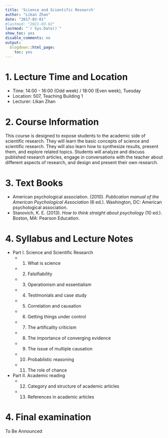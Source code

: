 ```yaml
---
title: 'Science and Scientific Research'
author: "Likan Zhan"
date: "2017-03-01"
#lastmod: "2021-03-02"
lastmod: "`r Sys.Date()`"
show_toc: yes
disable_comments: no
output:
  blogdown::html_page:
    toc: yes
---
```

# 1. Lecture Time and Location

- Time: 14:00 - 16:00 (Odd week) / 18:00 (Even week), Tuesday
- Location: 507, Teaching Building 1
- Lecturer: Likan Zhan

# 2. Course Information

This course is designed to expose students to the academic side of scientific research. They will learn the basic concepts of science and scientific research. They will also learn how to synthesize results, present them, and explore related topics. Students will analyze and discuss published research articles, engage in conversations with the teacher about different aspects of research, and design and present their own research.

# 3. Text Books

- American psychological association. (2010). *Publication manual of the American Psychological Association* (6 ed.). Washington, DC: American psychological association.
- Stanovich, K. E. (2013). *How to think straight about psychology* (10 ed.). Boston, MA: Pearson Education.

# 4. Syllabus and Lecture Notes

- Part I. Science and Scientific Research
    - 01. What is science [<i class="far fa-file-pdf">\faFilePdf[regular]</i>](https://likan.oss-cn-beijing.aliyuncs.com/SciRec/CH-1-01.pdf)
    - 02. Falsifiability [<i class="far fa-file-pdf">\faFilePdf[regular]</i>](https://likan.oss-cn-beijing.aliyuncs.com/SciRec/CH-1-02.pdf)
    - 03. Operationism and essentialism [<i class="far fa-file-pdf">\faFilePdf[regular]</i>](https://likan.oss-cn-beijing.aliyuncs.com/SciRec/CH-1-03.pdf)
    - 04. Testimonials and case study [<i class="far fa-file-pdf"> \faFilePdf[regular] </i>](https://likan.oss-cn-beijing.aliyuncs.com/SciRec/CH-1-04.pdf)
    - 05. Correlation and causation [<i class="far fa-file-pdf"> \faFilePdf[regular] </i>](https://likan.oss-cn-beijing.aliyuncs.com/SciRec/CH-1-05.pdf)
    - 06. Getting things under control [<i class="far fa-file-pdf"> \faFilePdf[regular] </i>](https://likan.oss-cn-beijing.aliyuncs.com/SciRec/CH-1-06.pdf)
    - 07. The artificality criticism [<i class="far fa-file-pdf"> \faFilePdf[regular] </i>](https://likan.oss-cn-beijing.aliyuncs.com/SciRec/CH-1-07.pdf)
    - 08. The importance of converging evidence [<i class="far fa-file-pdf"> \faFilePdf[regular] </i>](https://likan.oss-cn-beijing.aliyuncs.com/SciRec/CH-1-08.pdf)
    - 09. The issue of multiple causation
    - 10. Probablistic reasoning
    - 11. The role of chance

- Part II. Academic reading
    - 12. Category and structure of academic articles
    - 13. References in academic articles

<!--
    - 14. Databases, journals, and search engines
    - 15. Bibliography softwares

- Part III. Academic writing
    - 16. Good writing
    - 17. Window onto the worold
    - 18. Curse of knowledge
    - 19. Web, tree, and string
    - 20. Arcs of coherence

- Part II. Remaining problems in scientific practice
           ^[Further reading: Chambers, C. (2017).]
    - 12. Bias
    - 13. Hidden flexibility
    - 14. Unreliability
    - 15. Data horarding
    - 16. Corruptibility
    - 17. Internment
    - 18. Redemption
-->

# 4. Final examination

To Be Announced

<!--
  - Download the exam file from the following link during **2020-06-17, 1000** to **2020-06-17, 1200**.
  - Write your answers in **Mandarin CHINESE**.
  - Include your name, your student ID, name of the course in your answer sheet.
  - Rename your answer sheet with the following pattern `ID-Name`.
  - Save your answer sheet both in **.doc / .docx** format and in  **.PDF** format.
  - Send the two files to the following email address: `zhanlikan@blcu.edu.cn` before **2020-06-17, 1201**.

- Oral presentations
    - Presentation Lists: [Link](http://appendix.likan.info/Science-and-Scientific-Research/reading-lists/Presentation_Lists.xlsx)

- Procedure of Scientific Research
    - Chambers, C. (2017). *The seven deadly sins of psychology: A manifesto for reforming the culture of scientific practice*. Princeton, NJ: Princeton University Press.
    - Evans, J. S. B. T. (2016). *How to Be a Researcher: A strategic guide for academic success*. East Sussex, FA: Routledge.
    - Leek, J. (2016). *How to be a modern scientist*: Leanpub.
    - Stanovich, K. E. (2013). *How to think straight about psychology* (10 ed.). Boston, MA: Pearson Education.

- Academic writing
    - Pinker, S. (2014). *The Sense of Style: The Thinking Person's Guide to Writing in the 21st Century*. New York, NY: Penguin.

- Writing Style of American Psychological Association
    - American psychological association. (2010). *Publication manual of the American Psychological Association* (6 ed.). Washington, DC: American psychological association.
    - Nicol, A. A. M., & Pexman, P. M. (2010). *Displaying your findings: A practical guide for creating figures, posters, and presentations*. Washinton, DC: American Psychological Association.
    - Perrin, R. (2012). *Pocket Guide to APA Style*: Cengage Learning.

- Other References
    - Hock, R. R. (2009). *Forty studies that changed psychology: Explorations into the history of psychological research* (6 ed.). New Jersey, NJ: Pearson Education.
-->